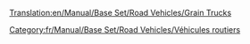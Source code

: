 [[Translation:en/Manual/Base Set/Road Vehicles/Grain Trucks]]

{{fr/Manual/Base Set/Road Vehicles/Vehicule routier|nom      = Camion de céréales Hereford
  |img      = en/Manual/Base Set/Road Vehicles/Hereford Grain Truck.png
  |prix     = 4 674£ (9 348$)
  |vitesse  = 48 km/h (30 mph)
  |annualite= 421£ (842$)
  |design  = 1935
  |vie      = 15
  |capacite = 20 tonnes de céréales
}}
{{fr/Manual/Base Set/Road Vehicles/Vehicule routier|nom      = Camion de céréales Thomas
  |img      = en/Manual/Base Set/Road Vehicles/Thomas Grain Truck.png
  |prix     = 5 453£ (10 906$)
  |vitesse  = 88 km/h (55 mph)
  |annualite= 787£ (1 574$)
  |design  = 1979
  |vie     = 15
  |capacite = 25 tonnes de céréales
}}
{{fr/Manual/Base Set/Road Vehicles/Vehicule routier|nom      = Camion de céréales Goss
  |img      = en/Manual/Base Set/Road Vehicles/Goss Grain Truck.png
  |prix     = 5 863£ (11 726$)
  |vitesse  = 112 km/h (70 mph)
  |annualite= 1 125£ (2 250$)
  |design   = 2010
  |vie      = 15
  |capacite = 30 tonnes de céréales
}}

[[Category:fr/Manual/Base Set/Road Vehicles/Véhicules routiers]]
